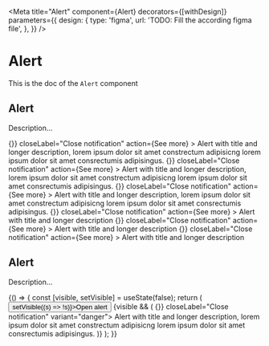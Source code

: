 <!--- Alert.stories.mdx --->


<Meta
  title="Alert"
  component={Alert}
  decorators={[withDesign]}
  parameters={{
    design: {
      type: 'figma',
      url: 'TODO: Fill the according figma file',
    },
  }}
/>

# Alert

This is the doc of the `Alert` component

## Alert

Description...

<Canvas>
  <Story name="base">
    <Box padding={10} style={{ width: 700 }}>
      <Stack size={4}>
        <Alert
          title="Default variant"
          onClose={() => {}}
          closeLabel="Close notification"
          action={<Link href="/somewhere">See more</Link>}
        >
          Alert with title and longer description, lorem ipsum dolor sit amet constrectum adipisicng lorem ipsum dolor
          sit amet consrectumis adipisingus.
        </Alert>
        <Alert
          title="Success variant"
          variant="success"
          onClose={() => {}}
          closeLabel="Close notification"
          action={<Link href="/somewhere">See more</Link>}
        >
          Alert with title and longer description, lorem ipsum dolor sit amet constrectum adipisicng lorem ipsum dolor
          sit amet consrectumis adipisingus.
        </Alert>
        <Alert
          title="Danger variant"
          variant="danger"
          onClose={() => {}}
          closeLabel="Close notification"
          action={<Link href="/somewhere">See more</Link>}
        >
          Alert with title and longer description, lorem ipsum dolor sit amet constrectum adipisicng lorem ipsum dolor
          sit amet consrectumis adipisingus.
        </Alert>
        <Alert
          title="Default variant"
          onClose={() => {}}
          closeLabel="Close notification"
          action={<Link href="/somewhere">See more</Link>}
        >
          Alert with title and longer description
        </Alert>
        <Alert
          title="Success variant"
          variant="success"
          onClose={() => {}}
          closeLabel="Close notification"
          action={<Link href="/somewhere">See more</Link>}
        >
          Alert with title and longer description
        </Alert>
        <Alert
          title="Danger variant"
          variant="danger"
          onClose={() => {}}
          closeLabel="Close notification"
          action={<Link href="/somewhere">See more</Link>}
        >
          Alert with title and longer description
        </Alert>
      </Stack>
    </Box>
  </Story>
</Canvas>

## Alert

Description...

<Canvas>
  <Story name="live region">
    {() => {
      const [visible, setVisible] = useState(false);
      return (
        <Box padding={10} style={{ width: 700 }}>
          <Stack size={4}>
            <button onClick={() => setVisible((s) => !s)}>Open alert</button>
            {visible && (
              <Alert title="Default variant" onClose={() => {}} closeLabel="Close notification" variant="danger">
                Alert with title and longer description, lorem ipsum dolor sit amet constrectum adipisicng lorem ipsum
                dolor sit amet consrectumis adipisingus.
              </Alert>
            )}
          </Stack>
        </Box>
      );
    }}
  </Story>
</Canvas>

